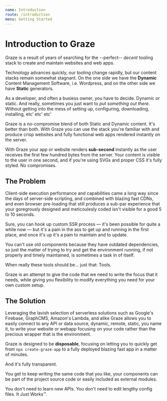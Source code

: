 ```yaml
---
name: Introduction
route: /introduction
menu: Getting Started
---
```


# Introduction to Graze

Graze is a result of years of searching for the --perfect-- *decent* tooling stack to create and maintain websites and web apps.

Technology advances quickly, our tooling change rapidly, but our content stacks remain somewhat stagnant. On the one side we have the **Dynamic** Content Management Software, i.e. Wordpress, and on the other side we have **Static** generators.

As a developer, and often a busiess owner, you have to decide. Dynamic or static. And really, sometimes you just want to *put something out there*. Without getting into the mess of setting up, configuring, downloading, installing, etc' etc' etc'

Graze is a no-compromise blend of both Static and Dynamic content. It's better than both. With Graze you can use the stack you're familiar with and produce crisp websites and fully functional web apps rendered instantly on the server.

With Graze your app or website renders **sub-second** instantly as the user receives the first few hundred bytes from the server. Your content is visible to the user in one second, and if you're using SVGs and proper CSS it's fully styled. No compromises.

## The Problem

Client-side execution performance and capabilities came a long way since the days of server-side scripting, and combined with blazing fast CDNs, and even browser pre-loading that still produces a sub-par experience that your goregrously designed and meticoulesly coded isn't visible for a good 5 to 10 seconds.

Sure, you can hook up custom SSR process — it's been possible for quite a while now — but it's a pain in the ass to get up and running in the first place, and once it's up it's a pain to maintain and to update.

You can't use old components because they have outdated dependencies, so just the matter of trying to try and get the environment running, if not properly and timely maintained, is sometimes a task in of itself.

When really these tools should be... just that: Tools.

Graze is an attempt to give the code that we need to write the focus that it needs, while giving you flexibility to modify everything you need for your own custom setup.

## The Solution

Leveraging the lavish selection of serverless solutions such as Google's Firebase, GraphCMS, Amazon's Lambda, and alike Graze allows you to easily connect to any API or data source, dynamic, remote, static, you name it, to write your website or webapp focusing on your code rather than the precious wrapper that is the environment.

Graze is designed to be **disposable**, focusing on letting you to quickly get from `npx create-graze-app` to a fully deployed blazing fast app in a matter of minutes.

And it's fully transparent.

You get to keep writing the same code that you like, your components can be part of the project source code or easily included as external modules.

You don't need to learn new APIs. You don't need to edit lengthy config files. It Just Works™️.

